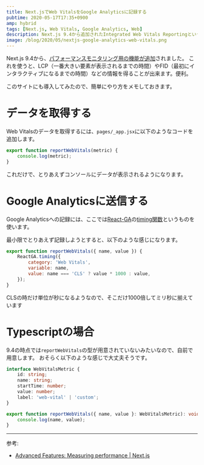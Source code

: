 ```yaml
---
title: Next.jsでWeb VitalsをGoogle Analyticsに記録する
pubtime: 2020-05-17T17:35+0900
amp: hybrid
tags: [Next.js, Web Vitals, Google Analytics, Web]
description: Next.js 9.4から追加されたIntegrated Web Vitals Reportingという機能を使って、LCPやらFIDやらのWeb VitalsをGoogle Analyticsのカスタム速度に記録する方法です。Google Analyticsへの記録にはReact-GAを使っています。
image: /blog/2020/05/nextjs-google-analytics-web-vitals.png
---
```


Next.js 9.4から、[パフォーマンスモニタリング用の機能が追加](https://nextjs.org/blog/next-9-4#integrated-web-vitals-reporting)されました。
これを使うと、LCP（一番大きい要素が表示されるまでの時間）やFID（最初にインタラクティブになるまでの時間）などの情報を得ることが出来ます。便利。

このサイトにも導入してみたので、簡単にやり方をメモしておきます。


# データを取得する

Web Vitalsのデータを取得するには、`pages/_app.jsx`に以下のようなコードを追加します。

``` javascript
export function reportWebVitals(metric) {
    console.log(metric);
}
```

これだけで、とりあえずコンソールにデータが表示されるようになります。


# Google Analyticsに送信する

Google Analyticsへの記録には、ここでは[React-GA](https://github.com/react-ga/react-ga)の[timing関数](https://github.com/react-ga/react-ga#reactgatimingargs)というものを使います。

最小限でとりあえず記録しようとすると、以下のような感じになります。

``` javascript
export function reportWebVitals({ name, value }) {
    ReactGA.timing({
        category: 'Web Vitals',
        variable: name,
        value: name === 'CLS' ? value * 1000 : value,
    });
}
```

CLSの時だけ単位が秒になるようなので、そこだけ1000倍してミリ秒に揃えています


# Typescriptの場合

9.4の時点では`reportWebVitals`の型が用意されていないみたいなので、自前で用意します。
おそらく以下のような感じで大丈夫そうです。

``` typescript
interface WebVitalsMetric {
    id: string;
    name: string;
    startTime: number;
    value: number;
    label: 'web-vital' | 'custom';
}

export function reportWebVitals({ name, value }: WebVitalsMetric): void {
    console.log(name, value);
}
```

---

参考:
- [Advanced Features: Measuring performance | Next.js](https://nextjs.org/docs/advanced-features/measuring-performance)
